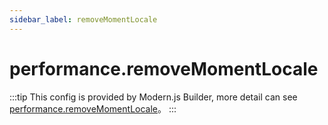```yaml
---
sidebar_label: removeMomentLocale
---
```


# performance.removeMomentLocale

:::tip
This config is provided by Modern.js Builder, more detail can see [performance.removeMomentLocale](https://modernjs.dev/builder/en/api/config-performance.html#performance-removemomentlocale)。
:::


<Main />
